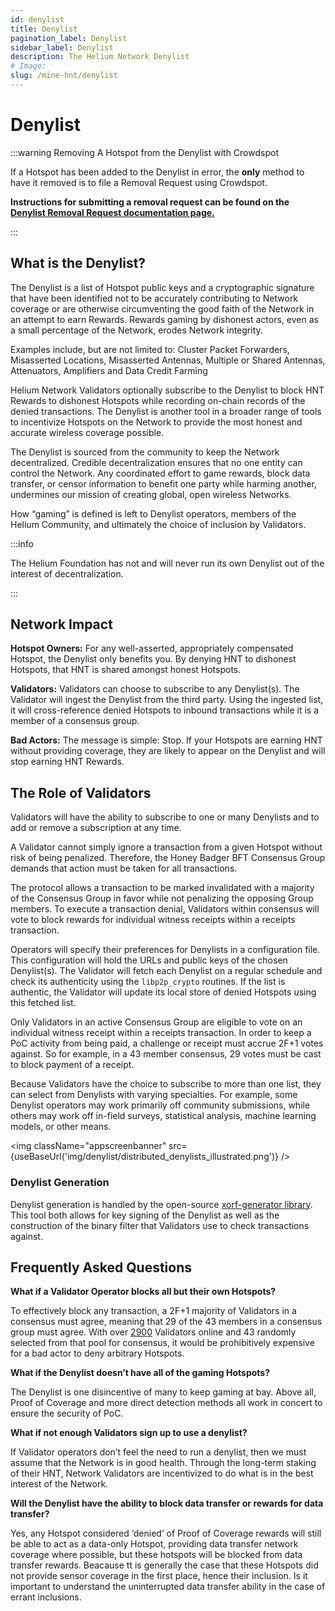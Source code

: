 ```yaml
---
id: denylist
title: Denylist
pagination_label: Denylist
sidebar_label: Denylist
description: The Helium Network Denylist
# Image:
slug: /mine-hnt/denylist
---
```



# Denylist

:::warning Removing A Hotspot from the Denylist with Crowdspot

If a Hotspot has been added to the Denylist in error, the **only** method to have it removed is to
file a Removal Request using Crowdspot.

**Instructions for submitting a removal request can be found on the
[Denylist Removal Request documentation page.](/mine-hnt/denylist-removals)**

:::

## What is the Denylist?

The Denylist is a list of Hotspot public keys and a cryptographic signature that have been
identified not to be accurately contributing to Network coverage or are otherwise circumventing the
good faith of the Network in an attempt to earn Rewards. Rewards gaming by dishonest actors, even as
a small percentage of the Network, erodes Network integrity.

Examples include, but are not limited to: Cluster Packet Forwarders, Misasserted Locations,
Misasserted Antennas, Multiple or Shared Antennas, Attenuators, Amplifiers and Data Credit Farming

Helium Network Validators optionally subscribe to the Denylist to block HNT Rewards to dishonest
Hotspots while recording on-chain records of the denied transactions. The Denylist is another tool
in a broader range of tools to incentivize Hotspots on the Network to provide the most honest and
accurate wireless coverage possible.

The Denylist is sourced from the community to keep the Network decentralized. Credible
decentralization ensures that no one entity can control the Network. Any coordinated effort to game
rewards, block data transfer, or censor information to benefit one party while harming another,
undermines our mission of creating global, open wireless Networks.

How “gaming” is defined is left to Denylist operators, members of the Helium Community, and
ultimately the choice of inclusion by Validators.

:::info

The Helium Foundation has not and will never run its own Denylist out of the interest of
decentralization.

:::

## Network Impact

**Hotspot Owners:** For any well-asserted, appropriately compensated Hotspot, the Denylist only
benefits you. By denying HNT to dishonest Hotspots, that HNT is shared amongst honest Hotspots.

**Validators:** Validators can choose to subscribe to any Denylist(s). The Validator will ingest the
Denylist from the third party. Using the ingested list, it will cross-reference denied Hotspots to
inbound transactions while it is a member of a consensus group.

**Bad Actors:** The message is simple: Stop. If your Hotspots are earning HNT without providing
coverage, they are likely to appear on the Denylist and will stop earning HNT Rewards.

## The Role of Validators

Validators will have the ability to subscribe to one or many Denylists and to add or remove a
subscription at any time.

A Validator cannot simply ignore a transaction from a given Hotspot without risk of being penalized.
Therefore, the Honey Badger BFT Consensus Group demands that action must be taken for all
transactions.

The protocol allows a transaction to be marked invalidated with a majority of the Consensus Group in
favor while not penalizing the opposing Group members. To execute a transaction denial, Validators
within consensus will vote to block rewards for individual witness receipts within a receipts
transaction.

Operators will specify their preferences for Denylists in a configuration file. This configuration
will hold the URLs and public keys of the chosen Denylist(s). The Validator will fetch each Denylist
on a regular schedule and check its authenticity using the `libp2p_crypto` routines. If the list is
authentic, the Validator will update its local store of denied Hotspots using this fetched list.

Only Validators in an active Consensus Group are eligible to vote on an individual witness receipt
within a receipts transaction. In order to keep a PoC activity from being paid, a challenge or
receipt must accrue 2F+1 votes against. So for example, in a 43 member consensus, 29 votes must be
cast to block payment of a receipt.

Because Validators have the choice to subscribe to more than one list, they can select from
Denylists with varying specialties. For example, some Denylist operators may work primarily off
community submissions, while others may work off in-field surveys, statistical analysis, machine
learning models, or other means.

<img
  className="appscreenbanner"
  src={useBaseUrl('img/denylist/distributed_denylists_illustrated.png')}
/>

### Denylist Generation

Denylist generation is handled by the open-source
[xorf-generator library](https://github.com/helium/xorf-generator). This tool both allows for key
signing of the Denylist as well as the construction of the binary filter that Validators use to
check transactions against.

## Frequently Asked Questions

**What if a Validator Operator blocks all but their own Hotspots?**

To effectively block any transaction, a 2F+1 majority of Validators in a consensus must agree,
meaning that 29 of the 43 members in a consensus group must agree. With over
[2900](https://explorer.helium.com/validators) Validators online and 43 randomly selected from that
pool for consensus, it would be prohibitively expensive for a bad actor to deny arbitrary Hotspots.

**What if the Denylist doesn’t have all of the gaming Hotspots?**

The Denylist is one disincentive of many to keep gaming at bay. Above all, Proof of Coverage and
more direct detection methods all work in concert to ensure the security of PoC.

**What if not enough Validators sign up to use a denylist?**

If Validator operators don’t feel the need to run a denylist, then we must assume that the Network
is in good health. Through the long-term staking of their HNT, Network Validators are incentivized
to do what is in the best interest of the Network.

**Will the Denylist have the ability to block data transfer or rewards for data transfer?**

Yes, any Hotspot considered ‘denied’ of Proof of Coverage rewards will still be able to act as a 
data-only Hotspot, providing data transfer network coverage where possible, but these hotspots will 
be blocked from data transfer rewards. Beacause tt is generally the case that these Hotspots did not
provide sensor coverage in the first place, hence their inclusion. Is it important to understand the
uninterrupted data transfer ability in the case of errant inclusions.
